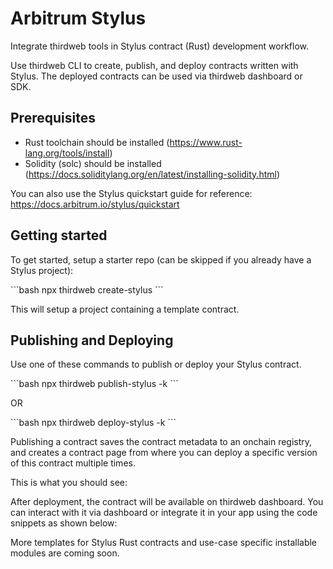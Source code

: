 
# Arbitrum Stylus

Integrate thirdweb tools in Stylus contract (Rust) development workflow.

Use thirdweb CLI to create, publish, and deploy contracts written with Stylus. The deployed contracts can be used via thirdweb dashboard or SDK.

## Prerequisites
- Rust toolchain should be installed (https://www.rust-lang.org/tools/install)
- Solidity (solc) should be installed (https://docs.soliditylang.org/en/latest/installing-solidity.html)

You can also use the Stylus quickstart guide for reference: https://docs.arbitrum.io/stylus/quickstart

## Getting started

To get started, setup a starter repo (can be skipped if you already have a Stylus project):

<Tabs defaultValue="forge">
	<TabsContent value="forge">
	```bash
	npx thirdweb create-stylus
	```
	</TabsContent>
</Tabs>

This will setup a project containing a template contract.

## Publishing and Deploying

Use one of these commands to publish or deploy your Stylus contract.

<Tabs defaultValue="forge">
	<TabsContent value="forge">
	```bash
	npx thirdweb publish-stylus -k <YOUR SECRET KEY>
	```
	</TabsContent>
</Tabs>

OR

<Tabs defaultValue="forge">
	<TabsContent value="forge">
	```bash
	npx thirdweb deploy-stylus -k <YOUR SECRET KEY>
	```
	</TabsContent>
</Tabs>

Publishing a contract saves the contract metadata to an onchain registry, and creates a contract page from where you can deploy a specific version of this contract multiple times.

This is what you should see:

<DocImage src={stylusPublishPage} />



After deployment, the contract will be available on thirdweb dashboard. You can interact with it via dashboard or integrate it in your app using the code snippets as shown below:

<DocImage src={stylusDeployPage} />

More templates for Stylus Rust contracts and use-case specific installable modules are coming soon.
